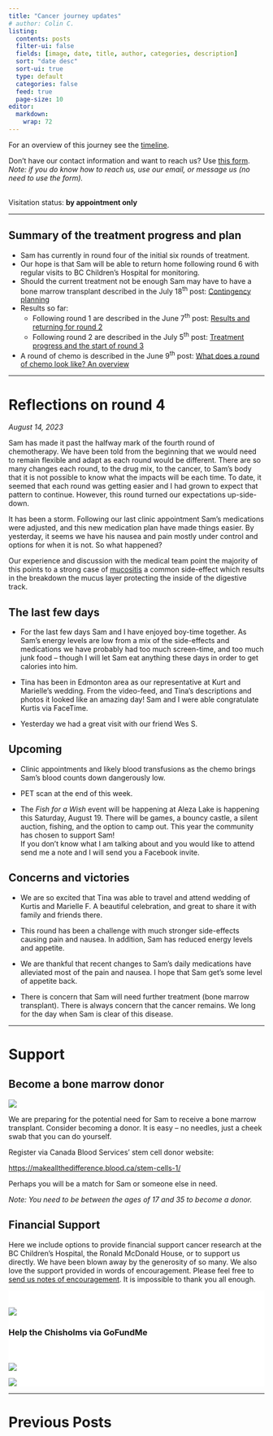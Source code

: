 ```yaml
---
title: "Cancer journey updates"
# author: Colin C.
listing:
  contents: posts
  filter-ui: false
  fields: [image, date, title, author, categories, description]
  sort: "date desc"
  sort-ui: true
  type: default
  categories: false
  feed: true
  page-size: 10
editor: 
  markdown: 
    wrap: 72
---
```


For an overview of this journey see the [timeline](./timeline.html).

Don't have our contact information and want to reach us? Use [this
form](/contact.html). <br />*Note: if you do know how to reach us, use
our email, or message us (no need to use the form).*

<br/> Visitation status: **by appointment only**

------------------------------------------------------------------------

::: box-cc-important
## Summary of the treatment progress and plan 

-   Sam has currently in round four of the initial six rounds of treatment. 
-   Our hope is that Sam will be able to return home following round 6 with regular visits to BC Children's Hospital for monitoring.
-   Should the current treatment not be enough Sam may have to have a bone marrow transplant described in the July 18^th^ post: [Contingency planning](/posts/2307/2023-07-17_contigency-plan.qmd)
-   Results so far:
    -   Following round 1 are described in the June 7^th^ post: [Results and returning for round 2](posts/2023-06-07_results-and-round2.html)
    -   Following round 2 are described in the July 5^th^ post: [Treatment progress and the start of round 3](posts/2307/2023-07-05_round3-and-results.qmd)
-   A round of chemo is described in the June 9^th^ post: [What does a round of chemo look like? An overview](posts/2023-06-08_chemo-overview.html)
:::

------------------------------------------------------------------------


# Reflections on round 4

_August 14, 2023_


Sam has made it past the halfway mark of the fourth round of chemotherapy.  We have been told from the beginning that we would need to remain flexible and adapt as each round would be different.  There are so many changes each round, to the drug mix, to the cancer, to Sam's body that it is not possible to know what the impacts will be each time.  To date, it seemed that each round was getting easier and I had grown to expect that pattern to continue.  However, this round turned our expectations up-side-down.

It has been a storm.  Following our last clinic appointment Sam's medications were adjusted, and this new medication plan have made things easier.  By yesterday, it seems we have his nausea and pain mostly under control and options for when it is not.  So what happened? 

Our experience and discussion with the medical team point the majority of this points to a strong case of [mucositis](https://myhealth.alberta.ca/Health/aftercareinformation/pages/conditions.aspx?hwid=ack5321) a common side-effect which results in the breakdown the mucus layer protecting the inside of the digestive track.  

## The last few days 

-   For the last few days Sam and I have enjoyed boy-time together.  As Sam's energy levels are low from a mix of the side-effects and medications we have probably had too much screen-time, and too much junk food -- though I will let Sam eat anything these days in order to get calories into him. 

-   Tina has been in Edmonton area as our representative at Kurt and Marielle's wedding.  From the video-feed, and Tina's descriptions and  photos it looked like an amazing day! Sam and I were able congratulate Kurtis via FaceTime.

-   Yesterday we had a great visit with our friend Wes S.  

## Upcoming 

-   Clinic appointments and likely blood transfusions as the chemo brings Sam's blood counts down dangerously low. 

-   PET scan at the end of this week. 

-   The _Fish for a Wish_ event will be happening at Aleza Lake is happening this Saturday, August 19.  There will be games, a bouncy castle, a silent auction, fishing, and the option to camp out. This year the community has chosen to support Sam! \
If you don't know what I am talking about and you would like to attend send me a note and I will send you a Facebook invite. 


## Concerns and victories

-   We are so excited that Tina was able to travel and attend wedding of Kurtis and Marielle F.  A beautiful celebration, and great to share it with family and friends there. 

-   This round has been a challenge with much stronger side-effects causing pain and nausea. In addition, Sam has reduced energy levels and appetite.  

-   We are thankful that recent changes to Sam's daily medications have alleviated most of the pain and nausea.  I hope that Sam get's some level of appetite back.

-   There is concern that Sam will need further treatment (bone marrow transplant).  There is always concern that the cancer remains.   We long for the day when Sam is clear of this disease.








------------------------------------------------------------------------

# Support

:::callout-important
## Become a bone marrow donor

[![](https://www.blood.ca/themes/custom/cbs_bootstrap_sass/CBS_Logo_descriptors_RGB-WhiteBG.svg){style="max-width:80%}](https://makeallthedifference.blood.ca/stem-cells-1/)

We are preparing for the potential need for Sam to receive a bone marrow transplant.  Consider becoming a donor.  It is easy -- no needles, just a cheek swab that you can do yourself.  

Register via Canada Blood Services' stem cell donor website: 

[https://makeallthedifference.blood.ca/stem-cells-1/](https://makeallthedifference.blood.ca/stem-cells-1/)

Perhaps you will be a match for Sam or someone else in need.  

_Note: You need to be between the ages of 17 and 35 to become a donor._
:::




## Financial Support

Here we include options to provide financial support cancer research at
the BC Children's Hospital, the Ronald McDonald House, or to support us
directly. We have been blown away by the generosity of so many. We also
love the support provided in words of encouragement. Please feel free to
[send us notes of encouragement](contact.html). It is impossible to
thank you all enough.

::: {.support-container style="background-color: #fff"}
::: {.support layout-ncol="2" style="background-color: #fff; padding-top:1.4em; padding-right:2em"}
[![](/img/bc-childrens_logo.png)](http://www.bcchildrens.ca/donate) 

<div>### Help the Chisholms via GoFundMe
<div class="gfm-embed" data-url="https://www.gofundme.com/f/help-the-chisholm-family-while-sam-battles-cancer/widget/small"></div><script defer src="https://www.gofundme.com/static/js/embed.js"></script>
</div>
:::


::: {.support layout-ncol="2" style="background-color: #fff; padding-top:1.4em; padding-right:2em"}
[![](https://samsstory.s3.ca-central-1.amazonaws.com/rmdhbc.png)](https://rmhbc.ca)

[![](https://www.friendsofchildren.ca/application/themes/foc/images/logo.png)](https://www.friendsofchildren.ca)
:::
:::

------------------------------------------------------------------------

# Previous Posts
